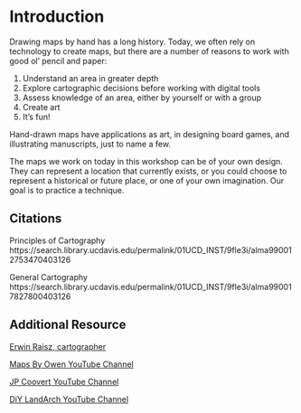 # Introduction

Drawing maps by hand has a long history. Today, we often rely on technology to create maps, but there are a number of reasons to work with good ol' pencil and paper:

 1. Understand an area in greater depth
 1. Explore cartographic decisions before working with digital tools
 1. Assess knowledge of an area, either by yourself or with a group
 1. Create art
 1. It's fun!
 
Hand-drawn maps have applications as art, in designing board games, and illustrating manuscripts, just to name a few. 

The maps we work on today in this workshop can be of your own design. They can represent a location that currently exists, or you could choose to represent a historical or future place, or one of your own imagination.  Our goal is to practice a technique.






## Citations

Principles of Cartography https://search.library.ucdavis.edu/permalink/01UCD_INST/9fle3i/alma990012753470403126 

General Cartography https://search.library.ucdavis.edu/permalink/01UCD_INST/9fle3i/alma990017827800403126 



## Additional Resource

[Erwin Raisz, cartographer](https://www.raiszmaps.com/about-erwin-j-raisz/)

[Maps By Owen YouTube Channel](https://www.youtube.com/@MapsbyOwen)

[JP Coovert YouTube Channel](https://www.youtube.com/@JPCoovert)

[DiY LandArch YouTube Channel](https://www.youtube.com/@diylandarch)